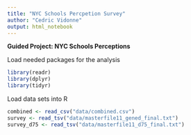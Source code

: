 ```yaml
---
title: "NYC Schools Percpetion Survey"
author: "Cedric Vidonne"
output: html_notebook
---
```


**Guided Project: NYC Schools Perceptions**

Load needed packages for the analysis

```r
library(readr)
library(dplyr)
library(tidyr)
```

Load data sets into R

```r
combined <- read_csv("data/combined.csv")
survey <- read_tsv("data/masterfile11_gened_final.txt")
survey_d75 <- read_tsv("data/masterfile11_d75_final.txt")
```